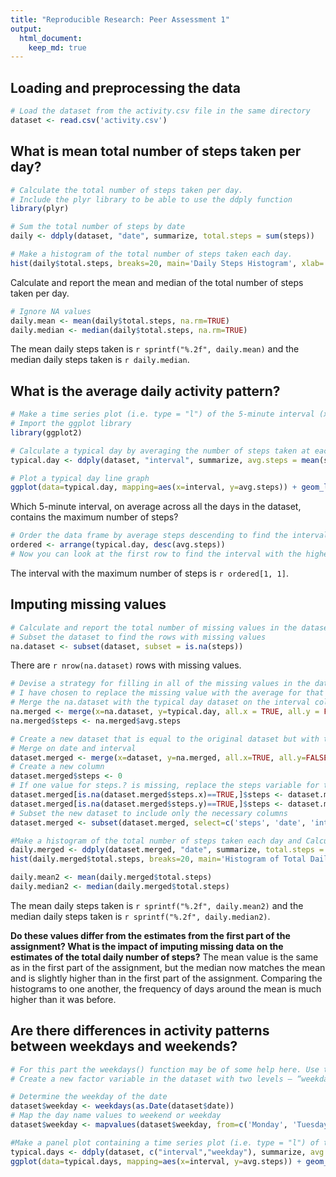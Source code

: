 ```yaml
---
title: "Reproducible Research: Peer Assessment 1"
output: 
  html_document:
    keep_md: true
---
```



## Loading and preprocessing the data
```r
# Load the dataset from the activity.csv file in the same directory
dataset <- read.csv('activity.csv')
```

## What is mean total number of steps taken per day?

```r
# Calculate the total number of steps taken per day.
# Include the plyr library to be able to use the ddply function
library(plyr)

# Sum the total number of steps by date
daily <- ddply(dataset, "date", summarize, total.steps = sum(steps))

# Make a histogram of the total number of steps taken each day.
hist(daily$total.steps, breaks=20, main='Daily Steps Histogram', xlab='Daily Total Steps')
```

Calculate and report the mean and median of the total number of steps taken per day.
```r
# Ignore NA values
daily.mean <- mean(daily$total.steps, na.rm=TRUE)
daily.median <- median(daily$total.steps, na.rm=TRUE)
```
The mean daily steps taken is `r sprintf("%.2f", daily.mean)` and the median daily steps taken is `r daily.median`.

## What is the average daily activity pattern?
```r
# Make a time series plot (i.e. type = "l") of the 5-minute interval (x-axis) and the average number of steps taken, averaged across all days (y-axis)
# Import the ggplot library
library(ggplot2)

# Calculate a typical day by averaging the number of steps taken at each interval
typical.day <- ddply(dataset, "interval", summarize, avg.steps = mean(steps, na.rm=TRUE))

# Plot a typical day line graph
ggplot(data=typical.day, mapping=aes(x=interval, y=avg.steps)) + geom_line() + labs(x='5 Minute Interval', y='Average Steps')
```

Which 5-minute interval, on average across all the days in the dataset, contains the maximum number of steps?
```r
# Order the data frame by average steps descending to find the interval with the most steps
ordered <- arrange(typical.day, desc(avg.steps))
# Now you can look at the first row to find the interval with the highest average number of steps
```
The interval with the maximum number of steps is ```r ordered[1, 1]```.

## Imputing missing values
```r
# Calculate and report the total number of missing values in the dataset (i.e. the total number of rows with NAs)
# Subset the dataset to find the rows with missing values
na.dataset <- subset(dataset, subset = is.na(steps))
```
There are ```r nrow(na.dataset)``` rows with missing values.

```r
# Devise a strategy for filling in all of the missing values in the dataset. The strategy does not need to be sophisticated. For example, you could use the mean/median for that day, or the mean for that 5-minute interval, etc.
# I have chosen to replace the missing value with the average for that 5-minute interval.
# Merge the na.dataset with the typical day dataset on the interval column
na.merged <- merge(x=na.dataset, y=typical.day, all.x = TRUE, all.y = FALSE, by = 'interval')
na.merged$steps <- na.merged$avg.steps

# Create a new dataset that is equal to the original dataset but with the missing data filled in.
# Merge on date and interval
dataset.merged <- merge(x=dataset, y=na.merged, all.x=TRUE, all.y=FALSE, by=c('date','interval'))
# Create a new column
dataset.merged$steps <- 0
# If one value for steps.? is missing, replace the steps variable for the one that is set
dataset.merged[is.na(dataset.merged$steps.x)==TRUE,]$steps <- dataset.merged[is.na(dataset.merged$steps.x)==TRUE,]$steps.y
dataset.merged[is.na(dataset.merged$steps.y)==TRUE,]$steps <- dataset.merged[is.na(dataset.merged$steps.y)==TRUE,]$steps.x
# Subset the new dataset to include only the necessary columns
dataset.merged <- subset(dataset.merged, select=c('steps', 'date', 'interval'))

#Make a histogram of the total number of steps taken each day and Calculate and report the mean and median total number of steps taken per day.
daily.merged <- ddply(dataset.merged, "date", summarize, total.steps = sum(steps))
hist(daily.merged$total.steps, breaks=20, main='Histogram of Total Daily Steps, with NA Replacement')

daily.mean2 <- mean(daily.merged$total.steps)
daily.median2 <- median(daily.merged$total.steps)
```
The mean daily steps taken is `r sprintf("%.2f", daily.mean2)` and the median daily steps taken is `r sprintf("%.2f", daily.median2)`.

**Do these values differ from the estimates from the first part of the assignment? What is the impact of imputing missing data on the estimates of the total daily number of steps?**
The mean value is the same as in the first part of the assignment, but the median now matches the mean and is slightly higher than in the first part of the assignment.  Comparing the histograms to one another, the frequency of days around the mean is much higher than it was before.

## Are there differences in activity patterns between weekdays and weekends?
```r
# For this part the weekdays() function may be of some help here. Use the dataset with the filled-in missing values for this part.
# Create a new factor variable in the dataset with two levels – “weekday” and “weekend” indicating whether a given date is a weekday or weekend day.

# Determine the weekday of the date
dataset$weekday <- weekdays(as.Date(dataset$date))
# Map the day name values to weekend or weekday
dataset$weekday <- mapvalues(dataset$weekday, from=c('Monday', 'Tuesday', 'Wednesday', 'Thursday', 'Friday', 'Saturday', 'Sunday'), to=c('Weekday', 'Weekday', 'Weekday', 'Weekday', 'Weekday', 'Weekend', 'Weekend'))

#Make a panel plot containing a time series plot (i.e. type = "l") of the 5-minute interval (x-axis) and the average number of steps taken, averaged across all weekday days or weekend days (y-axis).
typical.days <- ddply(dataset, c("interval","weekday"), summarize, avg.steps = mean(steps, na.rm=TRUE))
ggplot(data=typical.days, mapping=aes(x=interval, y=avg.steps)) + geom_line() + facet_wrap(~weekday, ncol=1, nrow=2) + labs(title="Weekday vs Weekend Typical Days", x="5 Minute Interval", y="Average Steps")
```
